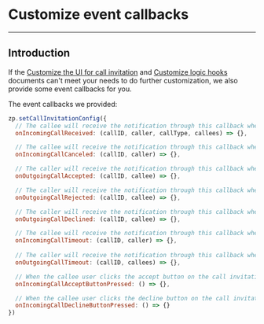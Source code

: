 # Customize event callbacks

- - -

## Introduction

If the [Customize the UI for call invitation](./02-Customize%20the%20UI%20for%20call%20invitation.mdx) and [Customize logic hooks](./04-Customize%20call%20invitation%20config.mdx) documents can't meet your needs to do further customization, we also provide some event callbacks for you.

The event callbacks we provided:

```javascript
zp.setCallInvitationConfig({
  // The callee will receive the notification through this callback when receiving a call invitation.
  onIncomingCallReceived: (callID, caller, callType, callees) => {},

  // The callee will receive the notification through this callback when the caller canceled the call invitation.  
  onIncomingCallCanceled: (callID, caller) => {},

  // The caller will receive the notification through this callback when the callee accepts the call invitation. 
  onOutgoingCallAccepted: (callID, callee) => {},

  // The caller will receive the notification through this callback when the callee is on a call.
  onOutgoingCallRejected: (callID, callee) => {},

  // The caller will receive the notification through this callback when the callee declines the call invitation. 
  onOutgoingCallDeclined: (callID, callee) => {},

  // The callee will receive the notification through this callback when he didn't respond to the call invitation. 
  onIncomingCallTimeout: (callID, caller) => {},
  
  // The caller will receive the notification through this callback when the call invitation timed out.
  onOutgoingCallTimeout: (callID, callees) => {},

  // When the callee user clicks the accept button on the call invitation popup, the callee will receive this callback.
  onIncomingCallAcceptButtonPressed: () => {},

  // When the callee user clicks the decline button on the call invitation popup, the callee will receive this callback.
  onIncomingCallDeclineButtonPressed: () => {}
})
```
